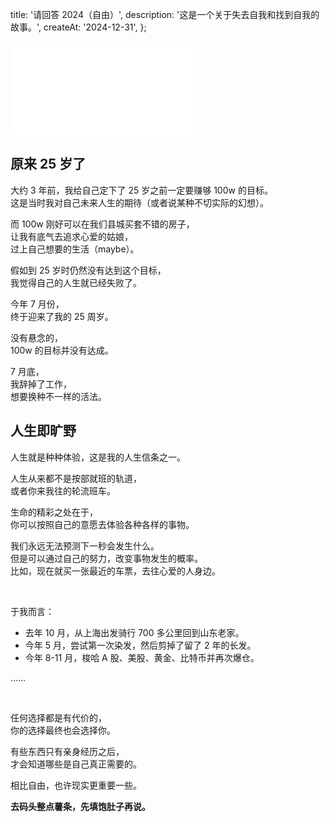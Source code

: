   title: '请回答 2024（自由）',
  description: '这是一个关于失去自我和找到自我的故事。',
  createAt: '2024-12-31',
};

<iframe
  src="//player.bilibili.com/player.html?isOutside=true&aid=113735716832293&bvid=BV1tW68YgEDZ&cid=27593672542&p=1"
  scrolling="no"
  border="0"
  frameborder="no"
  framespacing="0"
  allowfullscreen="true"
  style={{
    width: '100%',
    aspectRatio: 16 / 9,
  }}
></iframe>

## 原来 25 岁了

大约 3 年前，我给自己定下了 25 岁之前一定要赚够 100w 的目标。 \
这是当时我对自己未来人生的期待（或者说某种不切实际的幻想）。

而 100w 刚好可以在我们县城买套不错的房子，\
让我有底气去追求心爱的姑娘，\
过上自己想要的生活（maybe）。

假如到 25 岁时仍然没有达到这个目标，\
我觉得自己的人生就已经失败了。

今年 7 月份，\
终于迎来了我的 25 周岁。

没有悬念的，\
100w 的目标并没有达成。

7 月底，\
我辞掉了工作，\
想要换种不一样的活法。

## 人生即旷野

人生就是种种体验，这是我的人生信条之一。

人生从来都不是按部就班的轨道，\
或者你来我往的轮流班车。

生命的精彩之处在于，\
你可以按照自己的意愿去体验各种各样的事物。

我们永远无法预测下一秒会发生什么。\
但是可以通过自己的努力，改变事物发生的概率。\
比如，现在就买一张最近的车票，去往心爱的人身边。

<br />

于我而言：

- 去年 10 月，从上海出发骑行 700 多公里回到山东老家。
- 今年 5 月，尝试第一次染发，然后剪掉了留了 2 年的长发。
- 今年 8-11 月，梭哈 A 股、美股、黄金、比特币并再次爆仓。

……

<br />

任何选择都是有代价的，\
你的选择最终也会选择你。

有些东西只有亲身经历之后，\
才会知道哪些是自己真正需要的。

相比自由，也许现实更重要一些。

**去码头整点薯条，先填饱肚子再说。**

<br />


<WrappedImage src={meme.src} alt="去码头整点薯条" maxWidth="360px" />
